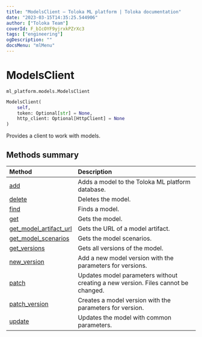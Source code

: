 ```yaml
---
title: "ModelsClient — Toloka ML platform | Toloka documentation"
date: "2023-03-15T14:35:25.544906"
author: ["Toloka Team"]
coverId: F_bIcOYF9yjrxkPZrXc3
tags: ["engineering"]
ogDescription: ""
docsMenu: "mlMenu"
---
```


# ModelsClient

`ml_platform.models.ModelsClient`

```python
ModelsClient(
    self,
    token: Optional[str] = None,
    http_client: Optional[HttpClient] = None
)
```

Provides a client to work with models.

## Methods summary

| Method | Description |
| :------| :-----------|
[add](/docs/toloka-ml/reference/ml_platform.models.ModelsClient.add)| Adds a model to the Toloka ML platform database.
[delete](/docs/toloka-ml/reference/ml_platform.models.ModelsClient.delete)| Deletes the model.
[find](/docs/toloka-ml/reference/ml_platform.models.ModelsClient.find)| Finds a model.
[get](/docs/toloka-ml/reference/ml_platform.models.ModelsClient.get)| Gets the model.
[get_model_artifact_url](/docs/toloka-ml/reference/ml_platform.models.ModelsClient.get_model_artifact_url)| Gets the URL of a model artifact.
[get_model_scenarios](/docs/toloka-ml/reference/ml_platform.models.ModelsClient.get_model_scenarios)| Gets the model scenarios.
[get_versions](/docs/toloka-ml/reference/ml_platform.models.ModelsClient.get_versions)| Gets all versions of the model.
[new_version](/docs/toloka-ml/reference/ml_platform.models.ModelsClient.new_version)| Add a new model version with the parameters for versions.
[patch](/docs/toloka-ml/reference/ml_platform.models.ModelsClient.patch)| Updates model parameters without creating a new version. Files cannot be changed.
[patch_version](/docs/toloka-ml/reference/ml_platform.models.ModelsClient.patch_version)| Creates a model version with the parameters for version.
[update](/docs/toloka-ml/reference/ml_platform.models.ModelsClient.update)| Updates the model with common parameters.
